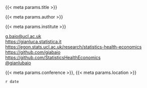 :::: {.title-slide}
::: {.title}
{{< meta params.title >}}
:::

::: {.author}
{{< meta params.author >}}
:::

::: {.institute}
{{< meta params.institute >}}
:::

::: {.social}
<i class="fa-solid fa-envelope" style="color:#00acee"></i> <a href="mailto:g.baio@ucl.ac.uk">g.baio@ucl.ac.uk</a>    
<i class="fa-brands fa-firefox" style="color:#EA7600"></i> <a href="https://gianluca.statistica.it">https://gianluca.statistica.it</a>     
<i class="fa-brands fa-firefox" style="color:#EA7600"></i> <a href="https://egon.stats.ucl.ac.uk/research/statistics-health-economics">https://egon.stats.ucl.ac.uk/research/statistics-health-economics</a>     
<i class="fa-brands fa-github" style="color:black"></i> <a href="https://github.com/giabaio">https://github.com/giabaio</a>     
<i class="fa-brands fa-github" style="color:black"></i> <a href="https://github.com/StatisticsHealthEconomics">https://github.com/StatisticsHealthEconomics</a>    
<i class="fa-brands fa-twitter" style="color:#00acee"></i> <a href="https://twitter.com/gianlubaio">@gianlubaio</a>
:::

::: {.conference}
{{< meta params.conference >}}, {{< meta params.location >}}
:::

::: {.date}
`r date`
:::

::: {.logo-stats}
:::

::: footer

:::

::::
